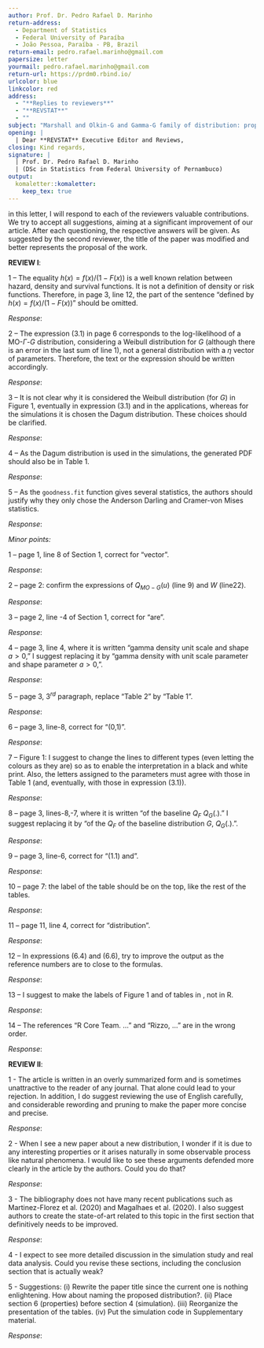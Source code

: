 ```yaml
---
author: Prof. Dr. Pedro Rafael D. Marinho
return-address: 
  - Department of Statistics
  - Federal University of Paraíba
  - João Pessoa, Paraíba - PB, Brazil
return-email: pedro.rafael.marinho@gmail.com
papersize: letter
yourmail: pedro.rafael.marinho@gmail.com
return-url: https://prdm0.rbind.io/
urlcolor: blue
linkcolor: red
address:
  - "**Replies to reviewers**"
  - "**REVSTAT**"
  - ""
subject: "Marshall and Olkin-G and Gamma-G family of distribution: properties and applications"
opening: | 
  | Dear **REVSTAT** Executive Editor and Reviews,
closing: Kind regards,
signature: |
  | Prof. Dr. Pedro Rafael D. Marinho
  | (DSc in Statistics from Federal University of Pernambuco)
output: 
  komaletter::komaletter:
    keep_tex: true
---
```


in this letter, I will respond to each of the reviewers valuable contributions. We try to accept all suggestions, aiming at a significant improvement of our article. After each questioning, the respective answers will be given. As suggested by the second reviewer, the title of the paper was modified and better represents the proposal of the work.

**REVIEW I**:

1 – The equality $h(x)=f(x)/(1-F(x))$ is a well known relation between hazard, density and
survival functions. It is not a definition of density or risk functions. Therefore, in page 3,
line 12, the part of the sentence "defined by $h(x)=f(x)/(1-F(x))$" should be omitted.

*Response*:

2 – The expression (3.1) in page 6 corresponds to the log-likelihood of a MO-$\Gamma$-$G$
distribution, considering a Weibull distribution for $G$ (although there is an error in the
last sum of line 1), not a general distribution with a $\eta$ vector of parameters. Therefore,
the text or the expression should be written accordingly.

*Response*:


3 – It is not clear why it is considered the Weibull distribution (for $G$) in Figure 1,
eventually in expression (3.1) and in the applications, whereas for the simulations it is
chosen the Dagum distribution. These choices should be clarified.

*Response*: \textcolor{red}{Indeed, the way in which the application section was written suggests that an attempt was made to fix the $G\sim Weibull$ distribution as one of the necessary assumptions for the analysis. What actually happened is that for the datasets used, the Weibull distribution appeared to be a suitable distribution.}

\textcolor{red}{In order to remove some ambiguity, we opted to extend the simulation studies, where we also include the simulations, considering $G\sim Weibull$.
Indeed, the way in which the application section was written suggests that an attempt was made to fix the $G\sim Weibull$ distribution as one of the necessary assumptions for the analysis. What actually happened is that for the datasets used, the Weibull distribution appeared to be a suitable distribution.}

\textcolor{red}{In order to remove some ambiguity, we opted to extend the simulation studies, where we also include the simulations, considering $G\sim Weibull$.}

4 – As the Dagum distribution is used in the simulations, the generated PDF should also
be in Table 1.

*Response*: \textcolor{red}{Thanks for the observation. The Dagum distribution was included in Table 1.}

5 – As the `goodness.fit` function gives several statistics, the authors should justify why
they only chose the Anderson Darling and Cramer-von Mises statistics.

*Response*: \textcolor{red}{The use of the $A^*$ and $W^*$ statistics, Anderson-Darling and Cramer-von Mises statistics, respectively, corrected by Chen and Balakrishnan, in the paper entitled "A General Purpose Approximate Goodness-of-Fit Test" (see [link](https://www.tandfonline.com/doi/abs/10.1080/00224065.1995.11979578)) are suitable for comparing models that are not necessarily embedded. Therefore, considering the statistics returned by the `goodness.fit` function and considering the distributions compared, we understand that the statistics $A^*$ and $W^*$ are the most suitable for making the comparisons.}

\textcolor{red}{The **AdequacyModel** package was developed by one of the authors of this paper and was published at [https://journals.plos.org/plosone/article?id=10.1371/journal.pone.0221487](https://journals .plos.org/plosone/article?id=10.1371/journal.pone.0221487). A code inspection of the `goodness.fit` function can be done by looking at the [link](https://github.com/prdm0/AdequacyModel/blob/master/R/goodness.fit.R) on GitHub, where it is hosted the development versioning of the package.}

*Minor points:*

1 – page 1, line 8 of Section 1, correct for "vector".

*Response*:

2 – page 2: confirm the expressions of $Q_{MO-G}(u)$ (line 9) and $W$ (line22).

*Response*:

3 – page 2, line -4 of Section 1, correct for "are".

*Response*:

4 – page 3, line 4, where it is written "gamma density unit scale and shape $a>0$," I suggest replacing it by "gamma density with unit scale parameter and shape parameter $a>0$,".

*Response*:

5 – page 3, $3^{rd}$ paragraph, replace "Table 2" by "Table 1".

*Response*:

6 – page 3, line-8, correct for "(0,1)".

*Response*:

7 – Figure 1: I suggest to change the lines to different types (even letting the colours as
they are) so as to enable the interpretation in a black and white print. Also, the letters
assigned to the parameters must agree with those in Table 1 (and, eventually, with those
in expression (3.1)).

*Response*: \textcolor{red}{Thanks a lot for the suggestion. All changes have been made. In fact, in a black and white print, solid lines will not help to differentiate the graphics.}

8 – page 3, lines-8,-7, where it is written "of the baseline $Q_F$ $Q_G(.)$." I suggest replacing
it by "of the $Q_F$ of the baseline distribution $G$, $Q_G(.).$".

*Response*:

9 – page 3, line-6, correct for "(1.1) and".

*Response*:

10 – page 7: the label of the table should be on the top, like the rest of the tables.

*Response*:

11 – page 11, line 4, correct for "distribution".

*Response*:

12 – In expressions (6.4) and (6.6), try to improve the output as the reference numbers
are to close to the formulas.

*Response*:

13 – I suggest to make the labels of Figure 1 and of tables in \LaTeX, not in R.

*Response*: \textcolor{red}{Thanks for the sugestion. The change suggestion has been implemented.}

14 – The references “R Core Team. …” and “Rizzo, …” are in the wrong order.

*Response*:


**REVIEW II**:

1 - The article is written in an overly summarized form and is sometimes unattractive to the
reader of any journal. That alone could lead to your rejection. In addition, I do suggest
reviewing the use of English carefully, and considerable rewording and pruning to make
the paper more concise and precise.

*Response*:

2 - When I see a new paper about a new distribution, I wonder if it is due to any interesting
properties or it arises naturally in some observable process like natural phenomena. I
would like to see these arguments defended more clearly in the article by the authors.
Could you do that?

*Response*:

3 - The bibliography does not have many recent publications such as Martinez-Florez et al.
(2020) and Magalhaes et al. (2020). I also suggest authors to create the state-of-art related
to this topic in the first section that definitively needs to be improved.

*Response*:

4 - I expect to see more detailed discussion in the simulation study and real data analysis.
Could you revise these sections, including the conclusion section that is actually weak?

5 - Suggestions: (i) Rewrite the paper title since the current one is nothing enlightening. How
about naming the proposed distribution?. (ii) Place section 6 (properties) before section 4
(simulation). (iii) Reorganize the presentation of the tables. (iv) Put the simulation code
in Supplementary material.

*Response*: